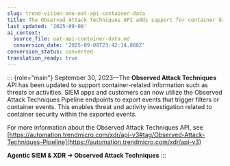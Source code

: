 ```yaml
---
slug: trend-vision-one-oat-api-container-data
title: The Observed Attack Techniques API adds support for container data
last_updated: '2025-09-08'
ai_context:
  source_file: oat-api-container-data.md
  conversion_date: '2025-09-08T23:42:14.888Z'
conversion_status: converted
translation_ready: true
---
```


::: {role="main"}
September 30, 2023—The **Observed Attack Techniques** API has been updated to support container-related information such as threats or activities. SIEM apps and customers can now utilize the Observed Attack Techniques Pipeline endpoints to export events that trigger filters or container events. This enables threat and activity investigation related to container security within the exported events.

For more information about the Observed Attack Techniques API, see [https://automation.trendmicro.com/xdr/api-v3#tag/Observed-Attack-Techniques-Pipeline](https://automation.trendmicro.com/xdr/api-v3)

**Agentic SIEM & XDR → Observed Attack Techniques**
:::
